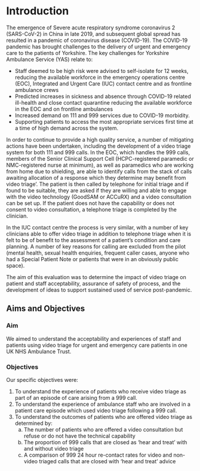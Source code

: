 # Introduction {#intro}


The emergence of Severe acute respiratory syndrome coronavirus 2 (SARS-CoV-2) in China in late 2019, and subsequent global spread has resulted in a pandemic of coronavirus disease (COVID-19). The COVID-19 pandemic has brought challenges to the delivery of urgent and emergency care to the patients of Yorkshire. The key challenges for Yorkshire Ambulance Service (YAS) relate to:

-	Staff deemed to be high risk were advised to self-isolate for 12 weeks, reducing the available workforce in the emergency operations centre (EOC), Integrated and Urgent Care (IUC) contact centre and as frontline ambulance crews
-	Predicted increases in sickness and absence through COVID-19 related ill-health and close contact quarantine reducing the available workforce in the EOC and on frontline ambulances
-	Increased demand on 111 and 999 services due to COVID-19 morbidity.
-	Supporting patients to access the most appropriate services first time at a time of high demand across the system.

In order to continue to provide a high quality service, a number of mitigating actions have been undertaken, including the development of a video triage system for both 111 and 999 calls. In the EOC, which handles the 999 calls, members of the Senior Clinical Support Cell (HCPC-registered paramedic or NMC-registered nurse at minimum), as well as paramedics who are working from home due to shielding, are able to identify calls from the stack of calls awaiting allocation of a response which they determine may benefit from video triage’. The patient is then called by telephone for initial triage and if found to be suitable, they are asked if they are willing and able to engage with the video technology (GoodSAM or ACCuRX) and a video consultation can be set up. If the patient does not have the capability or does not consent to video consultation, a telephone triage is completed by the clinician. 

In the IUC contact centre the process is very similar, with a number of key clinicians able to offer video triage in addition to telephone triage when it is felt to be of benefit to the assessment of a patient’s condition and care planning. A number of key reasons for calling are excluded from the pilot (mental health, sexual health enquiries, frequent caller cases, anyone who had a Special Patient Note or patients that were in an obviously public space). 

The aim of this evaluation was to determine the impact of video triage on patient and staff acceptability, assurance of safety of process, and the development of ideas to support sustained used of service post-pandemic. 

## Aims and Objectives

### Aim

We aimed to understand the acceptability and experiences of staff and patients using video triage for urgent and emergency care patients in one UK NHS Ambulance Trust.  

### Objectives

Our specific objectives were:

1.	To understand the experience of patients who receive video triage as part of an episode of care arising from a 999 call.
2.	To understand the experience of ambulance staff who are involved in a patient care episode which used video triage following a 999 call.
3.	To understand the outcomes of patients who are offered video triage as determined by:
    a.	The number of patients who are offered a video consultation but refuse or do not have the technical capability
    b.	The proportion of 999 calls that are closed as ‘hear and treat’ with and without video triage
    c.	A comparison of 999 24 hour re-contact rates for video and non-video triaged calls that are closed with ‘hear and treat’ advice


